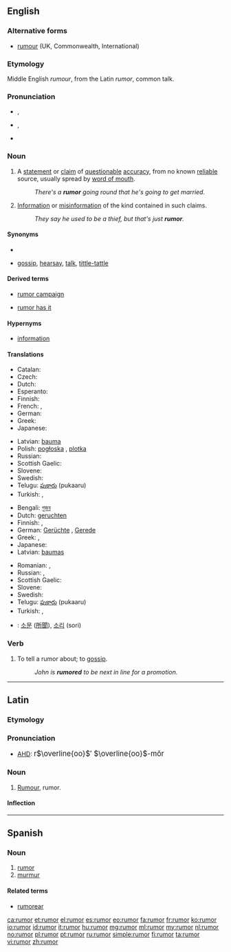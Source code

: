 ==English==

===Alternative forms===
* [[rumour]] (UK, Commonwealth, International)

===Etymology===
Middle English ''rumour'', from the Latin ''rumor'', common talk.

===Pronunciation===
* {{a|UK}} {{IPA|/ˈɹuː.mə/}}, {{X-SAMPA|/"r\u:m@/}}
* {{a|US}} {{IPA|/ˈɹuː.mɚ/}}, {{X-SAMPA|/"r\u:m@`/}}
* {{rhymes|uːmə(r)}}

===Noun===
{{en-noun|rumors|-}}

# {{countable}} A [[statement]] or [[claim]] of [[questionable]] [[accuracy]], from no known [[reliable]] source, usually spread by [[word of mouth]].
#: ''There's a '''rumor''' going round that he's going to get married.''
# {{uncountable}} [[information|Information]] or [[misinformation]] of the kind contained in such claims.
#: ''They say he used to be a thief, but that's just '''rumor'''.''

====Synonyms====
* {{sense|piece of information}}
* {{sense|information}} [[gossip]], [[hearsay]], [[talk]], [[tittle-tattle]]

====Derived terms====
{{rel-top|Terms derived from ''rumor'' (noun)}}
* [[rumor campaign]]
{{rel-mid}}
* [[rumor has it]]
{{rel-bottom}}

====Hypernyms====
* [[information]]

====Translations====
{{trans-top|statement or claim from no known reliable source}}
* Catalan: {{t|ca|rumor|m}}
* Czech: {{t-|cs|zvěst|f}}
* Dutch: {{t+|nl|gerucht|n}}
* Esperanto: {{t|eo|onidiro}}
* Finnish: {{t+|fi|huhu}}
* French: {{t|fr|rumeur|f}}, {{t|fr|bruit|m}}
* German: {{t+|de|Gerücht|n}}
* Greek: {{t+|el|φήμη|f|tr=fími}}
* Japanese: {{t+|ja|噂|tr=[[うわさ]], uwasa}}
{{trans-mid}}
* Latvian: [[bauma]] {{f}}
* Polish: [[pogłoska]] {{f}}, [[plotka]] {{f}}
* Russian: {{t|ru|слух|m|sc=Cyrl|tr=slux}}
* Scottish Gaelic: {{t-|gd|fathann|m|xs=Scottish Gaelic}}
* Slovene: {{t|sl|govorica|f}}
* Swedish: {{t+|sv|rykte|n}}
* Telugu: [[పుకారు]] (pukaaru)
* Turkish: {{t|tr|söylenti}}, {{t|tr|rivayet}}
{{trans-bottom}}

{{trans-top|uncountable: information}}
* Bengali: [[গুজব]]
* Dutch: [[geruchten]] {{p}}
* Finnish: {{t+|fi|huhu}}, {{t+|fi|kuulopuhe}}
* German: [[Gerücht]]e {{n|p}}, [[Gerede]] {{n}}
* Greek: {{t|el|φήμες|f|tr=fímes}} {{p}}, {{t|el|διαδόσεις|f|tr=diadóseis}} {{p}}
* Japanese: {{t+|ja|噂|tr=[[うわさ]], uwasa}}
* Latvian: [[baumas]] {{f|p}}
{{trans-mid}}
* Romanian: {{t|ro|zvon|n}}, {{t|ro|zvonuri|n|p}}
* Russian: {{t|ru|слухи|m|p|sc=Cyrl|tr=slúxi}}, {{t|ru|молва|f|sc=Cyrl|tr=molvá}}
* Scottish Gaelic: {{t-|gd|fathann|m|xs=Scottish Gaelic}}
* Slovene: {{t|sl|govorica|f}}
* Swedish: {{t+|sv|rykte|n}}
* Telugu: [[పుకారు]] (pukaaru)
* Turkish: {{t|tr|söylenti}}, {{t|tr|rivayet}}
{{trans-bottom}}
{{checktrans-top}}
* {{ttbc|ko}}: [[소문]] ([[所聞]]), [[소리]] (sori)
{{trans-bottom}}

===Verb===
{{en-verb}}

# {{transitive|usually|used in the [[passive voice]]}} To tell a rumor about; to [[gossip]].
#: ''John is '''rumored''' to be next in line for a promotion.''

----

==Latin==

===Etymology===

{{proto|Indo-European|rAwə-|to shout, to roar|lang=la}}

===Pronunciation===
* [[AHD]]: <big> r<math>\overline{oo}</math>′ <math>\overline{oo}</math>-mŏr </big>

===Noun===
{{la-noun|rūmor|rumoris|rūmōris|m|third}}

# [[#English|Rumour]], rumor.

====Inflection====
{{la-decl-3rd|rumor|rūmor|rumor|rūmōr}}

----

==Spanish==

===Noun===
{{es-noun|m|pl=rumores}}

# [[#English|rumor]]
# [[murmur]]

====Related terms====
* [[rumorear]]

[[ca:rumor]]
[[et:rumor]]
[[el:rumor]]
[[es:rumor]]
[[eo:rumor]]
[[fa:rumor]]
[[fr:rumor]]
[[ko:rumor]]
[[io:rumor]]
[[id:rumor]]
[[it:rumor]]
[[hu:rumor]]
[[mg:rumor]]
[[ml:rumor]]
[[my:rumor]]
[[nl:rumor]]
[[no:rumor]]
[[pl:rumor]]
[[pt:rumor]]
[[ru:rumor]]
[[simple:rumor]]
[[fi:rumor]]
[[ta:rumor]]
[[vi:rumor]]
[[zh:rumor]]